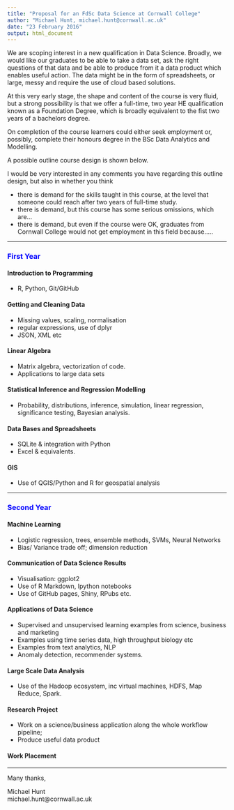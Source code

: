 ```yaml
---
title: "Proposal for an FdSc Data Science at Cornwall College"
author: "Michael Hunt, michael.hunt@cornwall.ac.uk"
date: "23 February 2016"
output: html_document
---
```


We are scoping interest in a new qualification in Data Science. Broadly, we would like our graduates to be able to take a data set, ask the right questions of that data and be able to produce from it a data product which enables useful action. The data might be in the form of spreadsheets, or large, messy and require the use of cloud based solutions.

At this very early stage, the shape and content of the course is very fluid, but a strong possibility is that we offer a full-time, two year HE qualification known as a Foundation Degree, which is broadly equivalent to the fist two years of a bachelors degree.

On completion of the course learners could either seek employment or, possibly, complete their honours degree in the BSc Data Analytics and Modelling.

A possible outline course design is shown below.

I would be very interested in any comments you have regarding this outline design, but also in whether you think

* there is demand for the skills taught in this course, at the level that someone could reach after two years of full-time study.
* there is demand, but this course has some serious omissions, which are...
* there is demand, but even if the course were OK, graduates from Cornwall College would not get employment in this field because.....

-----  

### <span style="color:blue">First Year</span>
#### Introduction to Programming 
* R, Python, Git/GitHub

#### Getting and Cleaning Data
* Missing values, scaling, normalisation
* regular expressions, use of dplyr
* JSON, XML etc

#### Linear Algebra
* Matrix algebra, vectorization of code.
* Applications to large data sets

#### Statistical Inference and Regression Modelling
* Probability, distributions, inference, simulation, linear regression, significance testing, Bayesian analysis.

#### Data Bases and Spreadsheets
* SQLite & integration with Python
* Excel & equivalents.

#### GIS
* Use of QGIS/Python and R for geospatial analysis  

-----

### <span style="color:blue">Second Year</span>
#### Machine Learning
* Logistic regression, trees, ensemble methods, SVMs, Neural Networks
* Bias/ Variance trade off; dimension reduction

#### Communication of Data Science Results
* Visualisation: ggplot2
* Use of R Markdown, Ipython notebooks
* Use of GitHub pages, Shiny, RPubs etc.

#### Applications of Data Science
* Supervised and unsupervised learning examples from science, business and marketing
* Examples using time series data, high throughput biology etc
* Examples from text analytics, NLP
* Anomaly detection, recommender systems.

#### Large Scale Data Analysis
* Use of the Hadoop ecosystem, inc virtual machines, HDFS, Map Reduce, Spark.

#### Research Project
* Work on a science/business application along the whole workflow pipeline;
* Produce useful data product 

#### Work Placement  

-----

Many thanks,

Michael Hunt  
michael.hunt@cornwall.ac.uk